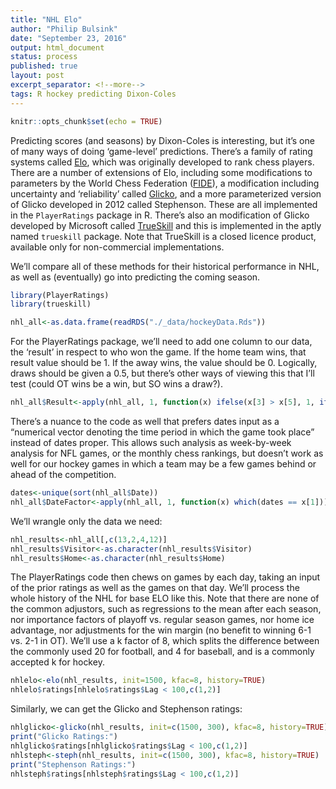 ```yaml
---
title: "NHL Elo"
author: "Philip Bulsink"
date: "September 23, 2016"
output: html_document
status: process
published: true
layout: post
excerpt_separator: <!--more-->
tags: R hockey predicting Dixon-Coles 
---
```


```r
knitr::opts_chunk$set(echo = TRUE)
```

Predicting scores (and seasons) by Dixon-Coles is interesting, but it's one of many ways of doing 'game-level' predictions. There's a family of rating systems called [Elo](https://en.wikipedia.org/wiki/Elo_rating_system), which was originally developed to rank chess players. There are a number of extensions of Elo, including some modifications to parameters by the World Chess Federation ([FIDE](https://en.wikipedia.org/wiki/FIDE)), a modification including uncertainty and 'reliability' called [Glicko](https://en.wikipedia.org/wiki/Glicko_rating_system), and a more parameterized version of Glicko developed in 2012 called Stephenson. These are all implemented in the `PlayerRatings` package in R. There's also an modification of Glicko developed by Microsoft called [TrueSkill](http://research.microsoft.com/en-us/projects/trueskill) and this is implemented in the aptly named `trueskill` package. Note that TrueSkill is a closed licence product, available only for non-commercial implementations.

We'll compare all of these methods for their historical performance in NHL, as well as (eventually) go into predicting the coming season.

<!--more-->

```r
library(PlayerRatings)
library(trueskill)

nhl_all<-as.data.frame(readRDS("./_data/hockeyData.Rds"))
```

For the PlayerRatings package, we'll need to add one column to our data, the 'result' in respect to who won the game. If the home team wins, that result value should be 1. If the away wins, the value should be 0. Logically, draws should be given a 0.5, but there's other ways of viewing this that I'll test (could OT wins be a win, but SO wins a draw?). 

```r
nhl_all$Result<-apply(nhl_all, 1, function(x) ifelse(x[3] > x[5], 1, ifelse(x[3]<x[5],0,0.5)))
```

There's a nuance to the code as well that prefers dates input as a "numerical vector denoting the time period in which the game took place" instead of dates proper. This allows such analysis as week-by-week analysis for NFL games, or the monthly chess rankings, but doesn't work as well for our hockey games in which a team may be a few games behind or ahead of the competition. 

```r
dates<-unique(sort(nhl_all$Date))
nhl_all$DateFactor<-apply(nhl_all, 1, function(x) which(dates == x[1]))
```

We'll wrangle only the data we need:

```r
nhl_results<-nhl_all[,c(13,2,4,12)]
nhl_results$Visitor<-as.character(nhl_results$Visitor)
nhl_results$Home<-as.character(nhl_results$Home)
```

The PlayerRatings code then chews on games by each day, taking an input of the prior ratings as well as the games on that day. We'll process the whole history of the NHL for base ELO like this. Note that there are none of the common adjustors, such as regressions to the mean after each season, nor importance factors of playoff vs. regular season games, nor home ice advantage, nor adjustments for the win margin (no benefit to winning 6-1 vs. 2-1 in OT). We'll use a k factor of 8, which splits the difference between the commonly used 20 for football, and 4 for baseball, and is a commonly accepted k for hockey.

```r
nhlelo<-elo(nhl_results, init=1500, kfac=8, history=TRUE)
nhlelo$ratings[nhlelo$ratings$Lag < 100,c(1,2)]
```

Similarly, we can get the Glicko and Stephenson ratings:
```r
nhlglicko<-glicko(nhl_results, init=c(1500, 300), kfac=8, history=TRUE)
print("Glicko Ratings:")
nhlglicko$ratings[nhlglicko$ratings$Lag < 100,c(1,2)]
nhlsteph<-steph(nhl_results, init=c(1500, 300), kfac=8, history=TRUE)
print("Stephenson Ratings:")
nhlsteph$ratings[nhlsteph$ratings$Lag < 100,c(1,2)]
```

